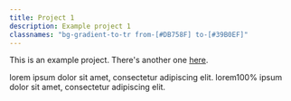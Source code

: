 ```yaml
---
title: Project 1
description: Example project 1
classnames: "bg-gradient-to-tr from-[#DB758F] to-[#39B0EF]"
---
```


This is an example project. There's another one [here](/projects/example-post).

lorem ipsum dolor sit amet, consectetur adipiscing elit.
lorem100% ipsum dolor sit amet, consectetur adipiscing elit.

<Contactform />
